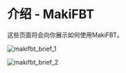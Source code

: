 # 介绍 - MakiFBT

这些页面将会向你展示如何使用MakiFBT。

![makifbt_brief_1](image/guide_makifbt/1.jpg#pic_center)

![makifbt_brief_2](image/guide_makifbt/2.jpg#pic_center)
